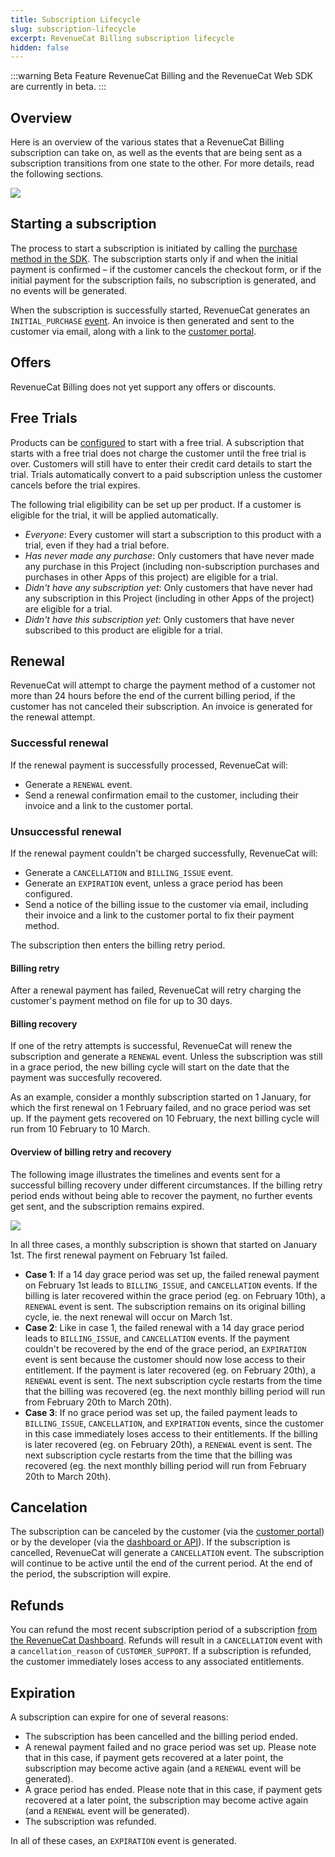 ```yaml
---
title: Subscription Lifecycle
slug: subscription-lifecycle
excerpt: RevenueCat Billing subscription lifecycle
hidden: false
---
```


:::warning Beta Feature
RevenueCat Billing and the RevenueCat Web SDK are currently in beta.
:::

## Overview

Here is an overview of the various states that a RevenueCat Billing subscription can take on, as well as the events that are being sent as a subscription transitions from one state to the other. For more details, read the following sections.

![](/images/rc-billing/subscription-lifecycle.png)

## Starting a subscription

The process to start a subscription is initiated by calling the [purchase method in the SDK](/web/revenuecat-billing#purchasing-a-package). The subscription starts only if and when the initial payment is confirmed – if the customer cancels the checkout form, or if the initial payment for the subscription fails, no subscription is generated, and no events will be generated.

When the subscription is successfully started, RevenueCat generates an `INITIAL_PURCHASE` [event](/integrations/webhooks/event-types-and-fields). An invoice is then generated and sent to the customer via email, along with a link to the [customer portal](./customer-portal).

## Offers

RevenueCat Billing does not yet support any offers or discounts.

## Free Trials 

Products can be [configured](./product-setup) to start with a free trial. A subscription that starts with a free trial does not charge the customer until the free trial is over. Customers will still have to enter their credit card details to start the trial. Trials automatically convert to a paid subscription unless the customer cancels before the trial expires.

The following trial eligibility can be set up per product. If a customer is eligible for the trial, it will be applied automatically.
- *Everyone*: Every customer will start a subscription to this product with a trial, even if they had a trial before.
- *Has never made any purchase*: Only customers that have never made any purchase in this Project (including non-subscription purchases and purchases in other Apps of this project) are eligible for a trial.
- *Didn't have any subscription yet*: Only customers that have never had any subscription in this Project (including in other Apps of the project) are eligible for a trial.
- *Didn't have this subscription yet*: Only customers that have never subscribed to this product are eligible for a trial.

## Renewal

RevenueCat will attempt to charge the payment method of a customer not more than 24 hours before the end of the current billing period, if the customer has not canceled their subscription. An invoice is generated for the renewal attempt.

### Successful renewal

If the renewal payment is successfully processed, RevenueCat will:

- Generate a `RENEWAL` event.
- Send a renewal confirmation email to the customer, including their invoice and a link to the customer portal.

### Unsuccessful renewal

If the renewal payment couldn't be charged successfully, RevenueCat will:

- Generate a `CANCELLATION` and `BILLING_ISSUE` event.
- Generate an `EXPIRATION` event, unless a grace period has been configured.
- Send a notice of the billing issue to the customer via email, including their invoice and a link to the customer portal to fix their payment method.

The subscription then enters the billing retry period.

#### Billing retry

After a renewal payment has failed, RevenueCat will retry charging the customer's payment method on file for up to 30 days.

#### Billing recovery

If one of the retry attempts is successful, RevenueCat will renew the subscription and generate a `RENEWAL` event. Unless the subscription was still in a grace period, the new billing cycle will start on the date that the payment was succesfully recovered.

As an example, consider a monthly subscription started on 1 January, for which the first renewal on 1 February failed, and no grace period was set up. If the payment gets recovered on 10 February, the next billing cycle will run from 10 February to 10 March.

#### Overview of billing retry and recovery

The following image illustrates the timelines and events sent for a successful billing recovery under different circumstances. If the billing retry period ends without being able to recover the payment, no further events get sent, and the subscription remains expired.

![](/images/rc-billing/billing-retry-and-grace-period.png)

In all three cases, a monthly subscription is shown that started on January 1st. The first renewal payment on February 1st failed.

- **Case 1**: If a 14 day grace period was set up, the failed renewal payment on February 1st leads to `BILLING_ISSUE`, and `CANCELLATION` events. If the billing is later recovered within the grace period (eg. on February 10th), a `RENEWAL` event is sent. The subscription remains on its original billing cycle, ie. the next renewal will occur on March 1st.
- **Case 2**: Like in case 1, the failed renewal with a 14 day grace period leads to `BILLING_ISSUE`, and `CANCELLATION` events. If the payment couldn't be recovered by the end of the grace period, an `EXPIRATION` event is sent because the customer should now lose access to their entitlement. If the payment is later recovered (eg. on February 20th), a `RENEWAL` event is sent. The next subscription cycle restarts from the time that the billing was recovered (eg. the next monthly billing period will run from February 20th to March 20th).
- **Case 3**: If no grace period was set up, the failed payment leads to `BILLING_ISSUE`, `CANCELLATION`, and `EXPIRATION` events, since the customer in this case immediately loses access to their entitlements. If the billing is later recovered (eg. on February 20th), a `RENEWAL` event is sent. The next subscription cycle restarts from the time that the billing was recovered (eg. the next monthly billing period will run from February 20th to March 20th).

## Cancelation

The subscription can be canceled by the customer (via the [customer portal](./customer-portal)) or by the developer (via the [dashboard or API](./managing-customer-subscriptions)). If the subscription is cancelled, RevenueCat will generate a `CANCELLATION` event. The subscription will continue to be active until the end of the current period. At the end of the period, the subscription will expire.

## Refunds

You can refund the most recent subscription period of a subscription [from the RevenueCat Dashboard](./managing-customer-subscriptions). Refunds will result in a `CANCELLATION` event with a `cancellation_reason` of `CUSTOMER_SUPPORT`. If a subscription is refunded, the customer immediately loses access to any associated entitlements.

## Expiration

A subscription can expire for one of several reasons:

- The subscription has been cancelled and the billing period ended.
- A renewal payment failed and no grace period was set up. Please note that in this case, if payment gets recovered at a later point, the subscription may become active again (and a `RENEWAL` event will be generated).
- A grace period has ended. Please note that in this case, if payment gets recovered at a later point, the subscription may become active again (and a `RENEWAL` event will be generated).
- The subscription was refunded.

In all of these cases, an `EXPIRATION` event is generated.
